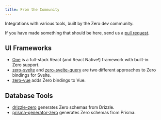 ```yaml
---
title: From the Community
---
```


Integrations with various tools, built by the Zero dev community.

If you have made something that should be here, send us a [pull request](https://github.com/rocicorp/zero-docs/pulls).

## UI Frameworks

* [One](https://onestack.dev/) is a full-stack React (and React Native!) framework with built-in Zero support.
* [zero-svelte](https://github.com/stolinski/zero-svelte) and [zero-svelte-query](https://github.com/RobertoSnap/zero-svelte-query) are two different approaches to Zero bindings for Svelte.
* [zero-vue](https://github.com/danielroe/zero-vue) adds Zero bindings to Vue.

## Database Tools

* [drizzle-zero](https://github.com/BriefHQ/drizzle-zero) generates Zero schemas from Drizzle.
* [prisma-generator-zero](https://github.com/passionfroot/prisma-generator-zero) generates Zero schemas from Prisma.
